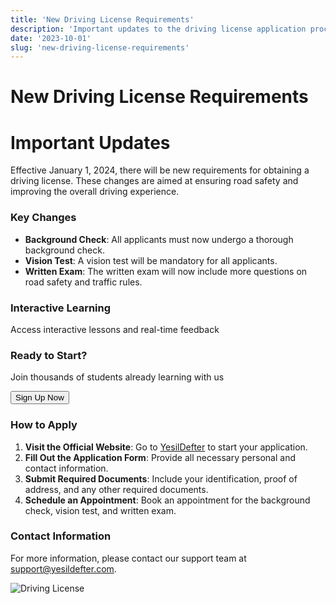 ```yaml
---
title: 'New Driving License Requirements'
description: 'Important updates to the driving license application process'
date: '2023-10-01'
slug: 'new-driving-license-requirements'
---
```


# New Driving License Requirements

# Important Updates

Effective January 1, 2024, there will be new requirements for obtaining a driving license. These changes are aimed at ensuring road safety and improving the overall driving experience.

### Key Changes

- **Background Check**: All applicants must now undergo a thorough background check.
- **Vision Test**: A vision test will be mandatory for all applicants.
- **Written Exam**: The written exam will now include more questions on road safety and traffic rules.

<Card>
  <h3>Interactive Learning</h3>
  <p>Access interactive lessons and real-time feedback</p>
</Card>

<CTA>
  <h3>Ready to Start?</h3>
  <p>Join thousands of students already learning with us</p>
  <Button>Sign Up Now</Button>
</CTA>

### How to Apply

1. **Visit the Official Website**: Go to [YesilDefter](https://yesildefter.com) to start your application.
2. **Fill Out the Application Form**: Provide all necessary personal and contact information.
3. **Submit Required Documents**: Include your identification, proof of address, and any other required documents.
4. **Schedule an Appointment**: Book an appointment for the background check, vision test, and written exam.

### Contact Information

For more information, please contact our support team at [support@yesildefter.com](mailto:support@yesildefter.com).

![Driving License](/images/driving-license.jpg 'Driving License')
